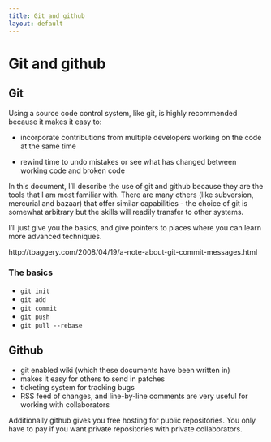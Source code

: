 ```yaml
---
title: Git and github
layout: default
---
```


# Git and github

## Git

Using a source code control system, like git, is highly recommended because it makes it easy to:

* incorporate contributions from multiple developers working on the code at
  the same time

* rewind time to undo mistakes or see what has changed between working code and broken code

In this document, I'll describe the use of git and github because they are the tools that I am most familiar with. There are many others (like subversion, mercurial and bazaar) that offer similar capabilities - the choice of git is somewhat arbitrary but the skills will readily transfer to other systems.

I'll just give you the basics, and give pointers to places where you can learn more advanced techniques.

http://tbaggery.com/2008/04/19/a-note-about-git-commit-messages.html

### The basics

  * `git init`
  * `git add`
  * `git commit`
  * `git push`
  * `git pull --rebase`

## Github

* git enabled wiki (which these documents have been written in)
* makes it easy for others to send in patches
* ticketing system for tracking bugs
* RSS feed of changes, and line-by-line comments are very useful for working with collaborators

Additionally github gives you free hosting for public repositories.  You only have to pay if you want private repositories with private collaborators.
